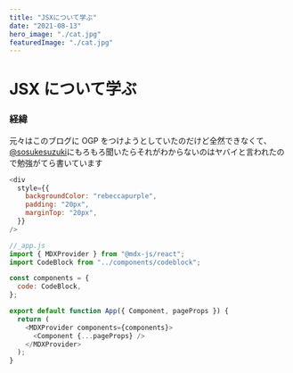 ```yaml
---
title: "JSXについて学ぶ"
date: "2021-08-13"
hero_image: "./cat.jpg"
featuredImage: "./cat.jpg"
---
```


# JSX について学ぶ

### 経緯

元々はこのブログに OGP をつけようとしていたのだけど全然できなくて、[@sosukesuzuki](https://github.com/sosukesuzuki)にもろもろ聞いたらそれがわからないのはヤバイと言われたので勉強がてら書いています

```js render=true
<div
  style={{
    backgroundColor: "rebeccapurple",
    padding: "20px",
    marginTop: "20px",
  }}
/>
```

```js
//_app.js
import { MDXProvider } from "@mdx-js/react";
import CodeBlock from "../components/codeblock";

const components = {
  code: CodeBlock,
};

export default function App({ Component, pageProps }) {
  return (
    <MDXProvider components={components}>
      <Component {...pageProps} />
    </MDXProvider>
  );
}
```
